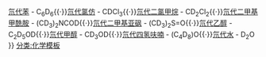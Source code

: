 {{Navbox
| name  = 核磁共振溶剂列表
| title = 氘代[[核磁共振]][[溶剂]]
| group1 = 氘代
| list1  = [[氘代丙酮]] - (CD<sub>3</sub>)<sub>2</sub>C=O{{·}}[[氘代苯]] - C<sub>6</sub>D<sub>6</sub>{{·}}[[氘代氯仿]] - CDCl<sub>3</sub>{{·}}[[氘代二氯甲烷]] - CD<sub>2</sub>Cl<sub>2</sub>{{·}}[[氘代二甲基甲酰胺]] - (CD<sub>3</sub>)<sub>2</sub>NCOD{{·}}[[氘代二甲基亚砜]] - (CD<sub>3</sub>)<sub>2</sub>S=O{{·}}[[氘代乙醇]] - C<sub>2</sub>D<sub>5</sub>OD{{·}}[[氘代甲醇]] - CD<sub>3</sub>OD{{·}}[[氘代四氢呋喃]] -  (C<sub>4</sub>D<sub>8</sub>)O{{·}}[[重水|氘代水]] - D<sub>2</sub>O
}}
<noinclude>
[[分类:化学模板]]
</noinclude>